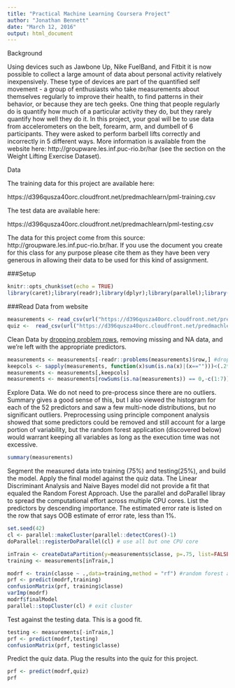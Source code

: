 ```yaml
---
title: "Practical Machine Learning Coursera Project"
author: "Jonathan Bennett"
date: "March 12, 2016"
output: html_document
---
```

Background

Using devices such as Jawbone Up, Nike FuelBand, and Fitbit it is now possible to collect a large amount of data about personal activity relatively inexpensively. These type of devices are part of the quantified self movement - a group of enthusiasts who take measurements about themselves regularly to improve their health, to find patterns in their behavior, or because they are tech geeks. One thing that people regularly do is quantify how much of a particular activity they do, but they rarely quantify how well they do it. In this project, your goal will be to use data from accelerometers on the belt, forearm, arm, and dumbell of 6 participants. They were asked to perform barbell lifts correctly and incorrectly in 5 different ways. More information is available from the website here: http://groupware.les.inf.puc-rio.br/har (see the section on the Weight Lifting Exercise Dataset).

Data

The training data for this project are available here:

https://d396qusza40orc.cloudfront.net/predmachlearn/pml-training.csv

The test data are available here:

https://d396qusza40orc.cloudfront.net/predmachlearn/pml-testing.csv


The data for this project come from this source: http://groupware.les.inf.puc-rio.br/har. If you use the document you create for this class for any purpose please cite them as they have been very generous in allowing their data to be used for this kind of assignment.

###Setup
```r
knitr::opts_chunk$set(echo = TRUE)
library(caret);library(readr);library(dplyr);library(parallel);library(doParallel);library(ggplot2);library(Rmisc)
```
###Read Data from website
```r
measurements <- read_csv(url("https://d396qusza40orc.cloudfront.net/predmachlearn/pml-training.csv"))
quiz <-  read_csv(url("https://d396qusza40orc.cloudfront.net/predmachlearn/pml-testing.csv"))

```
Clean Data by [dropping problem rows](https://cran.r-project.org/web/packages/readr/readr.pdf), removing missing and NA data, and we're left with the appropriate predictors.
```r
measurements <- measurements[-readr::problems(measurements)$row,] #drop problem rows
keepcols <- sapply(measurements, function(x)sum(is.na(x)|(x=="")))<(.2*nrow(measurements)) #columns where 20% or more are NA or blank
measurements <- measurements[,keepcols]
measurements <- measurements[rowSums(is.na(measurements)) == 0,-c(1:7)] #remove all records with NA in remaining columns and dropping first seven columns

```
Explore Data.  We do not need to pre-process since there are no outliers.  Summary gives a good sense of this, but I also viewed the histogram for each of the 52 predictors and saw a few multi-node distributions, but no significant outliers.  Preprocessing using principle component analysis showed that some predictors could be removed and still account for a large portion of variability, but the random forest application (discovered below) would warrant keeping all variables as long as the execution time was not excessive.
```r
summary(measurements)
```

Segment the measured data into training (75%) and testing(25%), and build the model.  Apply the final model against the quiz data.  The Linear Discriminant Analysis and Naive Bayes model did not provide a fit that equaled the Random Forest Approach.  Use the parallel and doParallel libray to spread the computational effort across multiple CPU cores.  List the predictors by descending importance.  The estimated error rate is listed on the row that says OOB estimate of  error rate, less than 1%.
```r
set.seed(42)
cl <- parallel::makeCluster(parallel::detectCores()-1)
doParallel::registerDoParallel(cl) # use all but one CPU core

inTrain <- createDataPartition(y=measurements$classe, p=.75, list=FALSE )
training <- measurements[inTrain,]

modrf <- train(classe ~ .,data=training,method = "rf") #random forest approach
prf <- predict(modrf,training)
confusionMatrix(prf, training$classe)
varImp(modrf)
modrf$finalModel
parallel::stopCluster(cl) # exit cluster        
```
Test against the testing data.  This is a good fit.
```r
testing <- measurements[-inTrain,]
prf <- predict(modrf,testing)
confusionMatrix(prf, testing$classe)
```
Predict the quiz data.  Plug the results into the quiz for this project.
```r
prf <- predict(modrf,quiz)
prf
```
